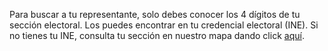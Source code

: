 Para buscar a tu representante, solo debes conocer los 4 dígitos de tu sección electoral. Los puedes encontrar en tu credencial electoral (INE). Si no tienes tu INE, consulta tu sección en nuestro mapa dando click [aquí](/representantes/mapa).

